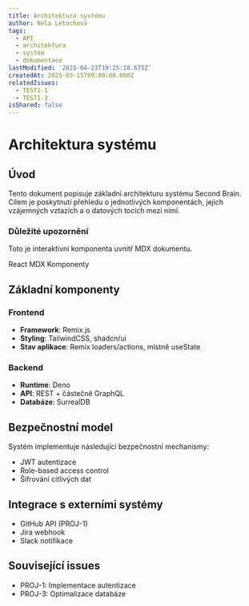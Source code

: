 ```yaml
---
title: Architektura systému
author: Nela Letochová
tags:
  - API
  - architektura
  - systém
  - dokumentace
lastModified: '2025-04-23T19:25:18.675Z'
createdAt: 2025-03-15T09:00:00.000Z
relatedIssues:
  - TEST1-1
  - TEST1-3
isShared: false
---
```


# Architektura systému

## Úvod
Tento dokument popisuje základní architekturu systému Second Brain. Cílem je poskytnutí přehledu o jednotlivých komponentách, jejich vzájemných vztazích a o datových tocích mezi nimi.

<Card className="p-4 my-6 bg-muted/20">
  <h3 className="text-lg font-bold">Důležité upozornění</h3>
  <p>Toto je interaktivní komponenta uvnitř MDX dokumentu.</p>
  <div className="mt-2 flex gap-2">
    <Badge variant="secondary">React</Badge>
    <Badge>MDX</Badge>
    <Badge>Komponenty</Badge>
  </div>
</Card>

## Základní komponenty

### Frontend
- **Framework**: Remix.js
- **Styling**: TailwindCSS, shadcn/ui
- **Stav aplikace**: Remix loaders/actions, místně useState

### Backend
- **Runtime**: Deno
- **API**: REST + částečně GraphQL
- **Databáze**: SurrealDB

## Bezpečnostní model
Systém implementuje následující bezpečnostní mechanismy:
- JWT autentizace
- Role-based access control
- Šifrování citlivých dat

## Integrace s externími systémy
- GitHub API (PROJ-1)
- Jira webhook
- Slack notifikace

## Související issues
- PROJ-1: Implementace autentizace
- PROJ-3: Optimalizace databáze
